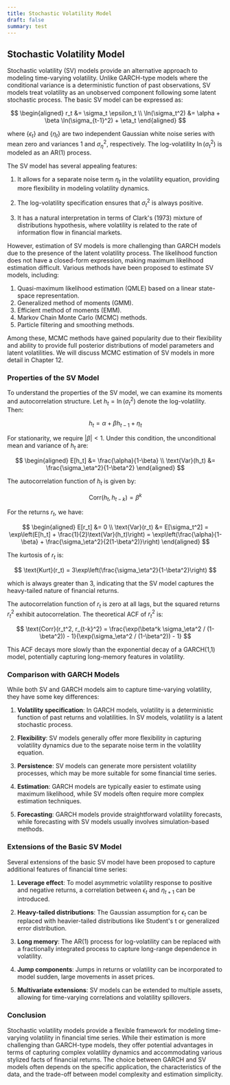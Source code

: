 ```yaml
---
title: Stochastic Volatility Model
draft: false
summary: test
---
```



<TOCInline toc={props.toc} asDisclosure />

## Stochastic Volatility Model

Stochastic volatility (SV) models provide an alternative approach to modeling time-varying volatility. Unlike GARCH-type models where the conditional variance is a deterministic function of past observations, SV models treat volatility as an unobserved component following some latent stochastic process. The basic SV model can be expressed as:

$$
\begin{aligned}
r_t &= \sigma_t \epsilon_t \\
\ln(\sigma_t^2) &= \alpha + \beta \ln(\sigma_{t-1}^2) + \eta_t
\end{aligned}
$$

where $\{\epsilon_t\}$ and $\{\eta_t\}$ are two independent Gaussian white noise series with mean zero and variances 1 and $\sigma_\eta^2$, respectively. The log-volatility $\ln(\sigma_t^2)$ is modeled as an AR(1) process.

The SV model has several appealing features:

1. It allows for a separate noise term $\eta_t$ in the volatility equation, providing more flexibility in modeling volatility dynamics.

2. The log-volatility specification ensures that $\sigma_t^2$ is always positive.

3. It has a natural interpretation in terms of Clark's (1973) mixture of distributions hypothesis, where volatility is related to the rate of information flow in financial markets.

However, estimation of SV models is more challenging than GARCH models due to the presence of the latent volatility process. The likelihood function does not have a closed-form expression, making maximum likelihood estimation difficult. Various methods have been proposed to estimate SV models, including:

1. Quasi-maximum likelihood estimation (QMLE) based on a linear state-space representation.
2. Generalized method of moments (GMM).
3. Efficient method of moments (EMM).
4. Markov Chain Monte Carlo (MCMC) methods.
5. Particle filtering and smoothing methods.

Among these, MCMC methods have gained popularity due to their flexibility and ability to provide full posterior distributions of model parameters and latent volatilities. We will discuss MCMC estimation of SV models in more detail in Chapter 12.

### Properties of the SV Model

To understand the properties of the SV model, we can examine its moments and autocorrelation structure. Let $h_t = \ln(\sigma_t^2)$ denote the log-volatility. Then:

$$
h_t = \alpha + \beta h_{t-1} + \eta_t
$$

For stationarity, we require $|\beta| < 1$. Under this condition, the unconditional mean and variance of $h_t$ are:

$$
\begin{aligned}
E[h_t] &= \frac{\alpha}{1-\beta} \\
\text{Var}(h_t) &= \frac{\sigma_\eta^2}{1-\beta^2}
\end{aligned}
$$

The autocorrelation function of $h_t$ is given by:

$$
\text{Corr}(h_t, h_{t-k}) = \beta^k
$$

For the returns $r_t$, we have:

$$
\begin{aligned}
E[r_t] &= 0 \\
\text{Var}(r_t) &= E[\sigma_t^2] = \exp\left(E[h_t] + \frac{1}{2}\text{Var}(h_t)\right) = \exp\left(\frac{\alpha}{1-\beta} + \frac{\sigma_\eta^2}{2(1-\beta^2)}\right)
\end{aligned}
$$

The kurtosis of $r_t$ is:

$$
\text{Kurt}(r_t) = 3\exp\left(\frac{\sigma_\eta^2}{1-\beta^2}\right)
$$

which is always greater than 3, indicating that the SV model captures the heavy-tailed nature of financial returns.

The autocorrelation function of $r_t$ is zero at all lags, but the squared returns $r_t^2$ exhibit autocorrelation. The theoretical ACF of $r_t^2$ is:

$$
\text{Corr}(r_t^2, r_{t-k}^2) = \frac{\exp(\beta^k \sigma_\eta^2 / (1-\beta^2)) - 1}{\exp(\sigma_\eta^2 / (1-\beta^2)) - 1}
$$

This ACF decays more slowly than the exponential decay of a GARCH(1,1) model, potentially capturing long-memory features in volatility.

### Comparison with GARCH Models

While both SV and GARCH models aim to capture time-varying volatility, they have some key differences:

1. **Volatility specification**: In GARCH models, volatility is a deterministic function of past returns and volatilities. In SV models, volatility is a latent stochastic process.

2. **Flexibility**: SV models generally offer more flexibility in capturing volatility dynamics due to the separate noise term in the volatility equation.

3. **Persistence**: SV models can generate more persistent volatility processes, which may be more suitable for some financial time series.

4. **Estimation**: GARCH models are typically easier to estimate using maximum likelihood, while SV models often require more complex estimation techniques.

5. **Forecasting**: GARCH models provide straightforward volatility forecasts, while forecasting with SV models usually involves simulation-based methods.

### Extensions of the Basic SV Model

Several extensions of the basic SV model have been proposed to capture additional features of financial time series:

1. **Leverage effect**: To model asymmetric volatility response to positive and negative returns, a correlation between $\epsilon_t$ and $\eta_{t+1}$ can be introduced.

2. **Heavy-tailed distributions**: The Gaussian assumption for $\epsilon_t$ can be replaced with heavier-tailed distributions like Student's t or generalized error distribution.

3. **Long memory**: The AR(1) process for log-volatility can be replaced with a fractionally integrated process to capture long-range dependence in volatility.

4. **Jump components**: Jumps in returns or volatility can be incorporated to model sudden, large movements in asset prices.

5. **Multivariate extensions**: SV models can be extended to multiple assets, allowing for time-varying correlations and volatility spillovers.

### Conclusion

Stochastic volatility models provide a flexible framework for modeling time-varying volatility in financial time series. While their estimation is more challenging than GARCH-type models, they offer potential advantages in terms of capturing complex volatility dynamics and accommodating various stylized facts of financial returns. The choice between GARCH and SV models often depends on the specific application, the characteristics of the data, and the trade-off between model complexity and estimation simplicity.
